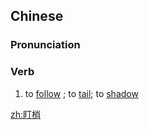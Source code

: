 ==Chinese==
{{zh-forms}}

===Pronunciation===
{{zh-pron
|m=dīngshāo
|cat=v
}}

===Verb===
{{zh-verb}}

# to [[follow]] {{gloss|go after someone in secret}}; to [[tail]]; to [[shadow]]

[[zh:盯梢]]